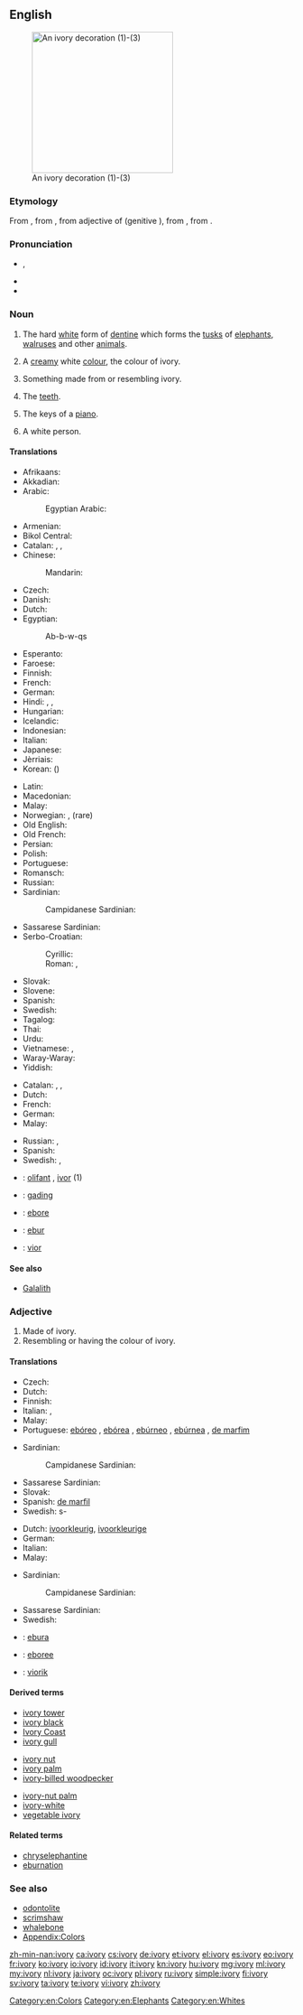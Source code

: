 ==English==
{{wikipedia}}
[[Image:Ivory_decoration.jpg|thumb|right|250px|An ivory decoration (1)-(3)]]

===Etymology===
From {{etyl|enm|en}} {{term|ivorie|lang=enm}}, from {{etyl|xno|en}} {{term|ivurie|lang=fro}}, from {{etyl|la|en}} {{term|eboreus||in or of ivory|lang=la}} adjective of {{term|ebur||ivory|lang=la}} (genitive {{term|eboris|lang=la}}), from {{etyl|cop|en}} {{rfscript|Coptic}} {{term|ebou||elephant}} , from {{etyl|egy|en}} {{term|𓍋𓃀𓅱𓌟|tr=ȝbw|lang=egy}}.

===Pronunciation===
* {{IPA|/ˈaɪvəɹi/}}, {{X-SAMPA|/"aIv(@)ri/}}
* {{audio|En-us-ivory.ogg|Audio (US)}}
* {{hyphenation|i|vo|ry}}

===Noun===
{{en-noun|ivor|ies|-}}

# {{uncountable}} The hard [[white]] form of [[dentine]] which forms the [[tusk]]s of [[elephant]]s, [[walrus]]es and other [[animal]]s.
# A [[cream]]y white [[color|colour]], the colour of ivory.
#: {{color panel|FFFFF0}}
# Something made from or resembling ivory.
# {{context|collective singular or in plural}} The [[teeth]].
# {{context|collective singular or in plural}} The keys of a [[piano]].
# {{slang}} A white person.

====Translations====
{{trans-top|material}}
* Afrikaans: {{t-|af|ivoor}}
* Akkadian: {{tø|akk|𒅗|tr=šinnu(m)|sc=Xsux}}
* Arabic: {{t-|ar|عاج|m|tr=3aaj|sc=Arab}}
*: Egyptian Arabic: {{tø|arz|عاج|m|tr=ʕaag|sc=Arab}}
* Armenian: {{t-|hy|փղոսկր|tr=p'ġoskr|sc=Armn}}
* Bikol Central: {{tø|bcl|gading}}
* Catalan: {{t+|ca|ivori|m}}, {{t+|ca|vori|m}}, {{t+|ca|marfil|m}}
* Chinese:
*: Mandarin: {{t|cmn|象牙|tr=xiàngyá|sc=Hani}}
* Czech: {{t+|cs|slonovina|f}}
* Danish: {{t+|da|elfenben|n}}
* Dutch: {{t+|nl|ivoor|n}}
* Egyptian: {{tø|egy|ȝbw|alt=bw|sc=Egyp}}
*: <hiero>Ab-b-w-qs</hiero>
* Esperanto: {{t-|eo|eburo}}
* Faroese: {{t-|fo|fílabein|n}}
* Finnish: {{t+|fi|norsunluu}}
* French: {{t+|fr|ivoire|m}}
* German: {{t+|de|Elfenbein|n}}
* Hindi: {{t-|hi|हाथीदांत|tr=hāthīdānt|sc=Deva}}, {{t-|hi|हाथी दांत|tr=hāthī dānt|sc=Deva}}, {{t|hi|गजदन्त|tr=gajdant|sc=Deva}}
* Hungarian: {{t+|hu|elefántcsont}}
* Icelandic: {{t+|is|fílabein|n}}
* Indonesian: {{t+|id|gading}}
* Italian: {{t+|it|avorio|m}}
* Japanese: {{t+|ja|象牙|tr=ぞうげ, zōge|sc=Jpan}}
* Jèrriais: {{tø|roa-jer|iviéthe|m}}
* Korean: {{t+|ko|상아|tr=sang-a|sc=Kore}} ({{t+|ko|象牙|sc=Kore}})
{{trans-mid}}
* Latin: {{t+|la|ebur|n}}
* Macedonian: {{t-|mk|слонова коска|f|tr=slónova kóska}}
* Malay: {{t-|ms|gading}}
* Norwegian: {{t-|no|elfenben}}, {{t-|no|filsbein}} (rare)
* Old English: {{t-|ang|elpendban|n|alt=elpendbān}}
* Old French: {{tø|fro|olifan|m}}
* Persian: {{t+|fa|عاج|tr='âj|sc=fa-Arab}}
* Polish: {{t+|pl|kość słoniowa|f}}
* Portuguese: {{t+|pt|marfim|m}}
* Romansch: {{t-|rm|ivur|m}}
* Russian: {{t-|ru|слоновая кость|f|tr=slonóvaja kost’|sc=Cyrl}}
* Sardinian:
*: Campidanese Sardinian: {{tø|sro|marfilu}}
* Sassarese Sardinian: {{tø|sdc|aboriu}}
* Serbo-Croatian:
*: Cyrillic: {{t-|sh|слоновача|f}}
*: Roman: {{t-|sh|slonovača|f}}, {{t-|sh|bjelokost|f|alt=bjȅlokōst}}
* Slovak: {{t-|sk|slonovina|f}}
* Slovene: {{t+|sl|slonovina|f}}
* Spanish: {{t+|es|marfil|m}}
* Swedish: {{t+|sv|elfenben|n}}
* Tagalog: {{t-|tl|garing}}
* Thai: {{t-|th|งาช้าง|tr=ngaa cháang|sc=Thai}}
* Urdu: {{t-|ur|ہاتھی دانت|tr=hāthī dānt|sc=ur-Arab}}
* Vietnamese: {{t+|vi|ngà voi}}, {{t+|vi|ngà}}
* Waray-Waray: {{tø|war|gading}}
* Yiddish: {{t-|yi|העלפאַנדביין|sc=Hebr}}
{{trans-bottom}}

{{trans-top|colour}}
* Catalan: {{t+|ca|ivori}}, {{t+|ca|vori}}, {{t+|ca|marfil|m}}
* Dutch: {{t+|nl|ivoorkleur|f}}
* French: {{t+|fr|ivoire}}
* German: {{t+|de|Elfenbein|n}}
* Malay: {{t-|ms|gading}}
{{trans-mid}}
* Russian: {{t-|ru|слоновая кость|f|tr=slonóvaja kost’|sc=Cyrl}}, {{t-|ru|цвет слоновой кости|m|tr=cvet slonóvoj kósti|sc=Cyrl}}
* Spanish: {{t+|es|ebúrneo}}
* Swedish: {{t-|sv|elfenbensfärg|c}}, {{t-|sv|elfenbensvitt|n}}
{{trans-bottom}}

{{checktrans}}
<!--Remove this section once all of the translations below have been moved into the tables above.-->
* {{ttbc|br}}: [[olifant]] {{m}}, [[ivor]] {{m}} (1)
* {{ttbc|id}}: [[gading]]
* {{ttbc|ia}}: [[ebore]]
* {{ttbc|la}}: [[ebur]]
* {{ttbc|vo}}: [[vior]]

====See also====
* [[Galalith]]

===Adjective===
{{en-adj|-}}

# Made of ivory.
# Resembling or having the colour of ivory.

====Translations====
{{trans-top|made of ivory}}
* Czech: {{t-|cs|slonovinový|m}}
* Dutch: {{t-|nl|ivoren}}
* Finnish: {{t+|fi|norsunluinen}}
* Italian: {{t+|it|eburneo}}, {{t+|it|avorio}}
* Malay: {{t-|ms|gading}}
* Portuguese: [[ebóreo]] {{m}}, [[ebórea]] {{f}}, [[ebúrneo]] {{m}}, [[ebúrnea]] {{f}}, [[de marfim]]
{{trans-mid}}
* Sardinian:
*: Campidanese Sardinian: {{tø|sro|marfilu}}
* Sassarese Sardinian: {{tø|sdc|aboriu}}
* Slovak: {{t-|sk|slonovinový}}
* Spanish: [[de marfil]]
* Swedish: {{t+|sv|elfenben}}s-
{{trans-bottom}}

{{trans-top|having colour of ivory}}
* Dutch: [[ivoorkleurig]], [[ivoorkleurige]]
* German: {{t+|de|elfenbeinfarben}}
* Italian: {{t+|it|eburneo}}
* Malay: {{t-|ms|gading}}
{{trans-mid}}
* Sardinian:
*: Campidanese Sardinian: {{tø|sro|marfilu}}
* Sassarese Sardinian: {{tø|sdc|aboriu}}
* Swedish: {{t-|sv|elfenbensfärgad}}
{{trans-bottom}}

{{checktrans}}
<!--Remove this section once all of the translations below have been moved into the tables above.-->
* {{ttbc|eo}}: [[ebura]]
* {{ttbc|ia}}: [[eboree]]
* {{ttbc|vo}}: [[viorik]]

====Derived terms====
{{top3}}
* [[ivory tower]]
* [[ivory black]]
* [[Ivory Coast]]
* [[ivory gull]]
{{mid3}}
* [[ivory nut]]
* [[ivory palm]]
* [[ivory-billed woodpecker]]
{{mid3}}
* [[ivory-nut palm]]
* [[ivory-white]]
* [[vegetable ivory]]
{{bottom}}

====Related terms====
* [[chryselephantine]]
* [[eburnation]]

===See also===
* [[odontolite]]
* [[scrimshaw]]
* [[whalebone]]
* [[Appendix:Colors]]

[[Category:en:Colors]]
[[Category:en:Elephants]]
[[Category:en:Whites]]

[[zh-min-nan:ivory]]
[[ca:ivory]]
[[cs:ivory]]
[[de:ivory]]
[[et:ivory]]
[[el:ivory]]
[[es:ivory]]
[[eo:ivory]]
[[fr:ivory]]
[[ko:ivory]]
[[io:ivory]]
[[id:ivory]]
[[it:ivory]]
[[kn:ivory]]
[[hu:ivory]]
[[mg:ivory]]
[[ml:ivory]]
[[my:ivory]]
[[nl:ivory]]
[[ja:ivory]]
[[oc:ivory]]
[[pl:ivory]]
[[ru:ivory]]
[[simple:ivory]]
[[fi:ivory]]
[[sv:ivory]]
[[ta:ivory]]
[[te:ivory]]
[[vi:ivory]]
[[zh:ivory]]